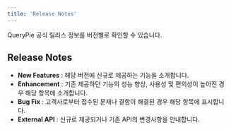 ```yaml
---
title: 'Release Notes'
---
```



<Callout type="info">
QueryPie 공식 릴리스 정보를 버전별로 확인할 수 있습니다.
</Callout>

## Release Notes

*  **New Features** : 해당 버전에 신규로 제공하는 기능을 소개합니다. 
*  **Enhancement**  : 기존 제공하던 기능의 성능 향상, 사용성 및 편의성이 높아진 경우 해당 항목에 소개합니다.
*  **Bug Fix**  : 고객사로부터 접수된 문제나 결함이 해결된 경우 해당 항목에 표시합니다. 
*  **External API**  : 신규로 제공되거나 기존 API의 변경사항을 안내합니다. 


